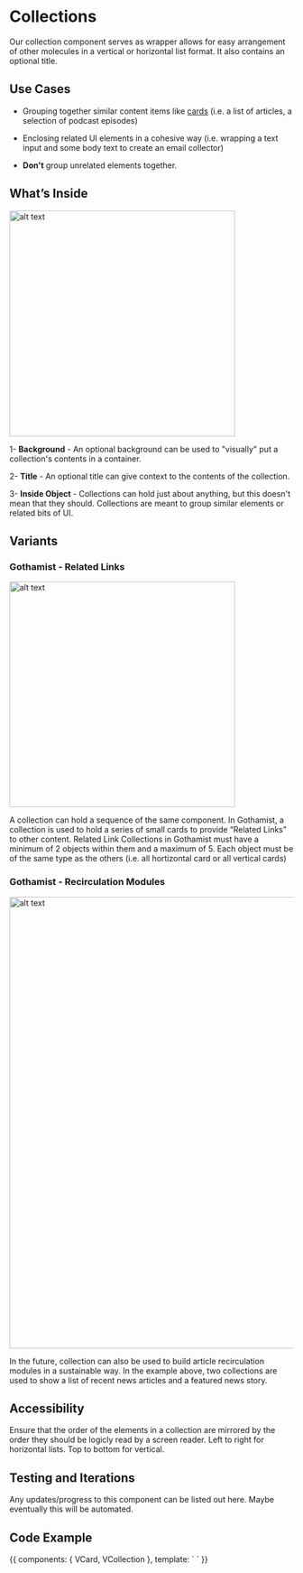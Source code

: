 
<Meta title="Components/Organisms/Collections"/>

# Collections

Our collection component serves as wrapper allows for easy arrangement of other molecules in a vertical or horizontal list format. It also contains an optional title.

## Use Cases

-   Grouping together similar content items like [cards](https://storybook.nypr.digital/latest/index.html?path=/docs/components-molecules-cards--horizontal-small) (i.e. a list of articles, a selection of podcast episodes) 
    
-   Enclosing related UI elements in a cohesive way (i.e. wrapping a text input and some body text to create an email collector)
    
-   **Don't** group unrelated elements together.
    

## What’s Inside

<img alt="alt text" src="./images/collections-anatomy.png" width="400" />  

 
1- **Background** - An optional background can be used to "visually" put a collection's contents in a container.

2- **Title** - An optional title can give context to the contents of the collection.

3- **Inside Object** - Collections can hold just about anything, but this doesn't mean that they should. Collections are meant to group similar elements or related bits of UI. 

## Variants

### **Gothamist - Related Links**
<img alt="alt text" src="./images/Organisms-Collections-Gothamist-RelatedLinks.png" width="400" />  

A collection can hold a sequence of the same component. In Gothamist, a collection is used to hold a series of small cards to provide “Related Links” to other content. Related Link Collections in Gothamist must have a minimum of 2 objects within them and a maximum of 5. Each object must be of the same type as the others (i.e. all hortizontal card or all vertical cards)


### **Gothamist - Recirculation Modules**
<img alt="alt text" src="./images/Organisms-Collections-Gothamist-RecircModule.png.png" width="800" />  

In the future, collection can also be used to build article recirculation modules in a sustainable way. In the example above, two collections are used to show a list of recent news articles and a featured news story.



## Accessibility
Ensure that the order of the elements in a collection are mirrored by the order they should be logicly read by a screen reader. Left to right for horizontal lists. Top to bottom for vertical. 

## Testing and Iterations
Any updates/progress to this component can be listed out here. Maybe eventually this will be automated.

## Code Example

<Canvas>
    <Story name="A Collection of Small Cards">
        {{
            components: { VCard, VCollection },
            template: `
<v-collection title="A Collection of Small Cards">
<v-card
    image="https://cdn.cms.demo.nypr.digital/images/South-Miami-Beach-South-Point-Park.2e16d0ba.fill-661x496.jpg"
    title="Half Of Open Streets Are Operational"
    titleLink="https://www.google.com"
    subtitle="Jen Chung [Gothamist]"
    :image-width="100"
    :image-height="100"
    :image-max-width="100 || Infinity"
    :image-max-height="100 || Infinity"
    :tags="[{'name': 'tag','slug': 'tag'}]"
/>
<v-card
    image="https://cdn.cms.demo.nypr.digital/images/South-Miami-Beach-South-Point-Park.2e16d0ba.fill-661x496.jpg"
    title="Half Of Open Streets Are Operational"
    titleLink="https://www.google.com"
    subtitle="Jen Chung [Gothamist]"
    :image-width="100"
    :image-height="100"
    :image-max-width="100"
    :image-max-height="100"
    :tags="[{'name': 'tag','slug': 'tag'}]"
/>
<v-card
    image="https://cdn.cms.demo.nypr.digital/images/South-Miami-Beach-South-Point-Park.2e16d0ba.fill-661x496.jpg"
    title="Half Of Open Streets Are Operational"
    titleLink="https://www.google.com"
    subtitle="Jen Chung [Gothamist]"
    :image-width="100"
    :image-height="100"
    :image-max-width="100 || Infinity"
    :image-max-height="100 || Infinity"
    :tags="[{'name': 'tag','slug': 'tag'}]"
/>
<v-card
    image="https://cdn.cms.demo.nypr.digital/images/South-Miami-Beach-South-Point-Park.2e16d0ba.fill-661x496.jpg"
    title="Half Of Open Streets Are Operational"
    titleLink="https://www.google.com"
    subtitle="Jen Chung [Gothamist]"
    :image-width="100"
    :image-height="100"
    :image-max-width="100 || Infinity"
    :image-max-height="100 || Infinity"
    :tags="[{'name': 'tag','slug': 'tag'}]"
/>
</v-collection>
`
        }}
    </Story>
</Canvas>
